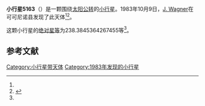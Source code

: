 {{Infobox planet
| bgcolour = #FFFFC0
| name = 5163
| symbol = 
| image = 
| caption = 
| discovery = yes
| discovery_ref = 
| discoverer = [[J._Wagner|J. Wagner]]
| discovery_site = [[可可尼诺县|可可尼诺县]] 
| discovered = 1983年10月9日
| designations = yes
| mp_name = 
| named_after = 
| alt_names = 1983 TD2/ 1929 WZ / 1979 SO6
| mp_category = [[主带小行星|主带小行星]]
| orbit_ref = <ref name="a">[http://ssd.jpl.nasa.gov/sbdb.cgi?sstr=5163 5163] {{Wayback|url=http://ssd.jpl.nasa.gov/sbdb.cgi?sstr=5163 |date=20110609180637 }}，小行星數據庫瀏覽器（JPL Small-Body Database Browser）－[[美国国家航空航天局|美国国家航空航天局]]喷气推进实验室</ref>
| epoch = 2456400.5 (2013年4月18日更新)
| aphelion = {{convert|2.9651938195071|AU|km|3|abbr=on|lk=out}}
| perihelion = {{convert|1.971284588763397|AU|km|3|abbr=on}}
| semimajor = {{convert|2.468239204135248|AU|km|3|abbr=on}}
| eccentricity = 0.20133973
| period = 1416.378403 [[日|日]]<br />3.88[[儒略年|儒略年]]
| avg_speed = 
| inclination = 7.532650174795315
| asc_node = 183.6191056647902
| mean_anomaly = 
| arg_peri = 238.3845364267455
| satellites = 
| physical_characteristics = yes
| dimensions = 
| mass = 
| density = 
| surface_grav = 
| escape_velocity = 
| sidereal_day = 
| axial_tilt = 
| pole_ecliptic_lat = 
| pole_ecliptic_lon = 
| albedo = 
| temperatures= 
| temp_name1 = 
| mean_temp_1 = 
| max_temp_1 = 
| temp_name2 = 
| max_temp_2 = 
| spectral_type = 
| abs_magnitude = 238.3845364267455
}}

'''小行星5163'''（{{lang-en|5163}}）是一颗围绕[[太阳|太阳]][[公转|公转]]的[[小行星|小行星]]。1983年10月9日，[[J._Wagner|J. Wagner]]在可可尼诺县发现了此天体<ref name="a" /><ref>{{cite news|title=小行星列表|url=http://cfa-www.harvard.edu/iau/lists/NumberedMPs.txt|accessdate=2013-07-08|newspaper=哈佛大学|archive-date=2008-05-17|archive-url=https://web.archive.org/web/20080517010638/http://cfa-www.harvard.edu/iau/lists/NumberedMPs.txt|dead-url=no}}</ref>。

这颗小行星的[[绝对星等|绝对星等]]为238.3845364267455等<ref name="a" />。

==参考文献==
{{reflist}}
{{Minor Planet Number|[[小行星5162|小行星5162]]|[[小行星5164|小行星5164]]}}

{{小天体}}

[[Category:小行星带天体|Category:小行星带天体]]
[[Category:1983年发现的小行星|Category:1983年发现的小行星]]

{{asteroid-stub}}